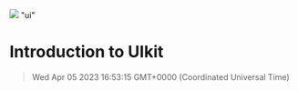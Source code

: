![](https://uploads-ssl.webflow.com/6143afec68f555387049efb3/63dd7a109d909c0d8104f5d7_introductiontouikit_1d1639f87b563dbc4bafdedbcd097985_2000.jpeg)
"ui"
# Introduction to UIkit
> Wed Apr 05 2023 16:53:15 GMT+0000 (Coordinated Universal Time)
